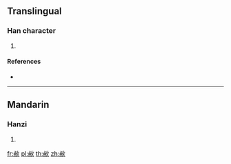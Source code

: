 ==Translingual==

===Han character===
{{Han char|rn=76|rad=欠|as=07|sn=11|four=27282|canj=XYBNO,YBNO}}

# {{defn|Han|sort=欠07}}

====References====
* {{Han ref|kx=0567.380|dkj=16082|dj=0956.120|hdz=32140.010|uh=6B33|ud=27443|bh=D5D7|bd=54743}}

----

==Mandarin==

===Hanzi===
{{cmn-hanzi|pin=[[kuài]] ([[kuai4]])|wg=k'uai<sup>4</sup>}}

# {{defn|lang=cmn|sort=欠07}}

[[fr:欳]]
[[pl:欳]]
[[th:欳]]
[[zh:欳]]